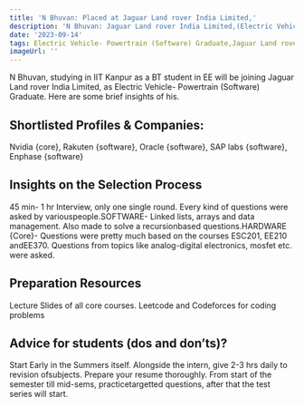 ```yaml
---
title: 'N Bhuvan: Placed at Jaguar Land rover India Limited,'
description: 'N Bhuvan: Jaguar Land rover India Limited,(Electric Vehicle- Powertrain (Software) Graduate)'
date: '2023-09-14'
tags: Electric Vehicle- Powertrain (Software) Graduate,Jaguar Land rover India Limited,,Placement
imageUrl: ''
---
```


N Bhuvan, studying in IIT Kanpur as a BT  student in EE will be joining Jaguar Land rover India Limited, as Electric Vehicle- Powertrain (Software) Graduate. Here are some brief insights of his.

## Shortlisted Profiles & Companies:
Nvidia {core}, Rakuten {software}, Oracle {software}, SAP labs {software}, Enphase {software}

## Insights on the Selection Process
45 min- 1 hr Interview, only one single round. Every kind of questions were asked by variouspeople.SOFTWARE- Linked lists, arrays and data management. Also made to solve a recursionbased questions.HARDWARE {Core}- Questions were pretty much based on the courses ESC201, EE210 andEE370. Questions from topics like analog-digital electronics, mosfet etc. were asked.

##  Preparation Resources
Lecture Slides of all core courses. Leetcode and Codeforces for coding problems

## Advice for students (dos and don’ts)? 
Start Early in the Summers itself. Alongside the intern, give 2-3 hrs daily to revision ofsubjects. Prepare your resume thoroughly. From start of the semester till mid-sems, practicetargetted questions, after that the test series will start.

